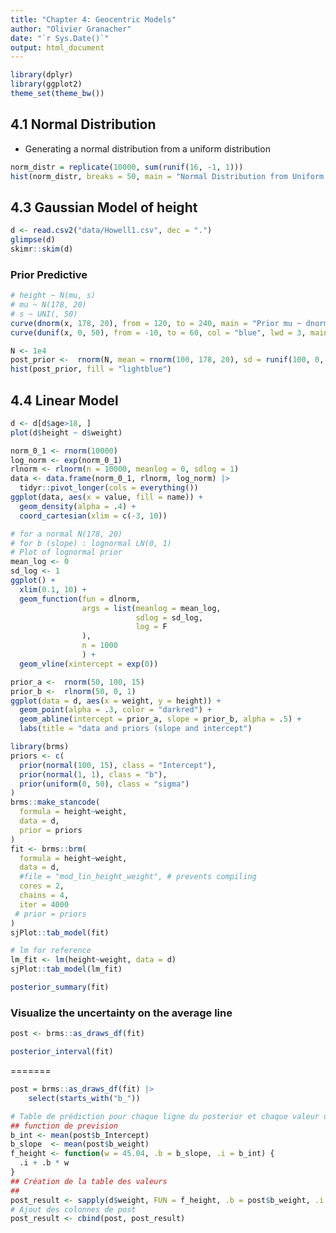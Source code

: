 ```yaml
---
title: "Chapter 4: Geocentric Models"
author: "Olivier Granacher"
date: "`r Sys.Date()`"
output: html_document
---
```


```r
library(dplyr)
library(ggplot2)
theme_set(theme_bw())
```

## 4.1 Normal Distribution

-   Generating a normal distribution from a uniform distribution

```r
norm_distr = replicate(10000, sum(runif(16, -1, 1)))
hist(norm_distr, breaks = 50, main = "Normal Distribution from Uniform Distribution", xlab = "", ylab = "",yaxt = "n")
```

## 4.3 Gaussian Model of height

```r
d <- read.csv2("data/Howell1.csv", dec = ".")
glimpse(d)
skimr::skim(d)
```

### Prior Predictive

```r
# height ~ N(mu, s)
# mu ~ N(178, 20)
# s ~ UNI(, 50)
curve(dnorm(x, 178, 20), from = 120, to = 240, main = "Prior mu ~ dnorm(178, 20)", col = "blue", lwd = 3)
curve(dunif(x, 0, 50), from = -10, to = 60, col = "blue", lwd = 3, main = "s ~ unif(0, 50)")
```

```r
N <- 1e4
post_prior <-  rnorm(N, mean = rnorm(100, 178, 20), sd = runif(100, 0, 50)) 
hist(post_prior, fill = "lightblue")
```

## 4.4 Linear Model

```r
d <- d[d$age>18, ]
plot(d$height ~ d$weight)
```

```R
norm_0_1 <- rnorm(10000)
log_norm <- exp(norm_0_1)
rlnorm <- rlnorm(n = 10000, meanlog = 0, sdlog = 1)
data <- data.frame(norm_0_1, rlnorm, log_norm) |> 
  tidyr::pivot_longer(cols = everything())
ggplot(data, aes(x = value, fill = name)) +
  geom_density(alpha = .4) +
  coord_cartesian(xlim = c(-3, 10))
```

```r
# for a normal N(178, 20)
# for b (slope) : lognormal LN(0, 1)
# Plot of lognormal prior
mean_log <- 0
sd_log <- 1
ggplot() +
  xlim(0.1, 10) +
  geom_function(fun = dlnorm,
                args = list(meanlog = mean_log,
                            sdlog = sd_log, 
                            log = F
                ),
                n = 1000
                ) + 
  geom_vline(xintercept = exp(0))

```

```r
prior_a <-  rnorm(50, 100, 15)
prior_b <-  rlnorm(50, 0, 1)
ggplot(data = d, aes(x = weight, y = height)) +
  geom_point(alpha = .3, color = "darkred") +
  geom_abline(intercept = prior_a, slope = prior_b, alpha = .5) + 
  labs(title = "data and priors (slope and intercept")
```

```r
library(brms)
priors <- c(
  prior(normal(100, 15), class = "Intercept"),
  prior(normal(1, 1), class = "b"),
  prior(uniform(0, 50), class = "sigma")
)
brms::make_stancode(
  formula = height~weight,
  data = d,
  prior = priors
)
fit <- brms::brm(
  formula = height~weight,
  data = d,
  #file = "mod_lin_height_weight", # prevents compiling
  cores = 2,
  chains = 4,
  iter = 4000
 # prior = priors
)
sjPlot::tab_model(fit)

# lm for reference
lm_fit <- lm(height~weight, data = d)
sjPlot::tab_model(lm_fit)

```

```r
posterior_summary(fit) 
```

### Visualize the uncertainty on the average line

```r
post <- brms::as_draws_df(fit) 
```

```r
posterior_interval(fit)
```


=======
```r
post = brms::as_draws_df(fit) |> 
    select(starts_with("b_"))
```

```r
# Table de prédiction pour chaque ligne du posterior et chaque valeur de weight
## function de prevision
b_int <- mean(post$b_Intercept)
b_slope  <- mean(post$b_weight)
f_height <- function(w = 45.04, .b = b_slope, .i = b_int) {
  .i + .b * w
}
## Création de la table des valeurs
## 
post_result <- sapply(d$weight, FUN = f_height, .b = post$b_weight, .i = post$b_Intercept)
# Ajout des colonnes de post
post_result <- cbind(post, post_result)
```


